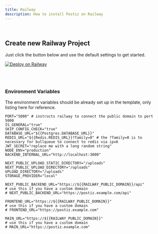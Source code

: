 ```yaml
---
title: Railway
description: How to install Postiz on Railway
---
```



<EarlyDoc />

<Prereqs />

<br />

## Create new Railway Project

Just click the button below and use the default settings to get started.

[![Deploy on Railway](https://railway.com/button.svg)](https://railway.com/template/xWx2v4?referralCode=chad)

<br />
<br />

### Environment Variables

The environment variables should be already set up in the template, only listing here for reference.

```env
PORT="5000" # instructs railway to connect the public domain to port 5000
IS_GENERAL="true"
SKIP_CONFIG_CHECK="true"
DATABASE_URL="${{Postgres.DATABASE_URL}}"
REDIS_URL="${{Redis.REDIS_URL}}?family=0" # the ?family=0 is to necessary for bullqueue to connect to redis via ipv6
JWT_SECRET="replace me with a long random string"
NODE_ENV="production"
BACKEND_INTERNAL_URL="http://localhost:3000"

NEXT_PUBLIC_UPLOAD_STATIC_DIRECTORY="/uploads"
NEXT_PUBLIC_UPLOAD_DIRECTORY="/uploads"
UPLOAD_DIRECTORY="/uploads"
STORAGE_PROVIDER="local"

NEXT_PUBLIC_BACKEND_URL="https://${{RAILWAY_PUBLIC_DOMAIN}}/api"
# use this if you have a custom domain
# NEXT_PUBLIC_BACKEND_URL="https://postiz.example.com/api"

FRONTEND_URL="https://${{RAILWAY_PUBLIC_DOMAIN}}"
# use this if you have a custom domain
# FRONTEND_URL="https://postiz.example.com"

MAIN_URL="https://${{RAILWAY_PUBLIC_DOMAIN}}"
# use this if you have a custom domain
# MAIN_URL="https://postiz.example.com"

```
